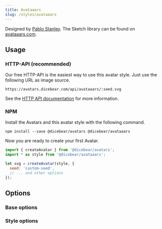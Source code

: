 ```yaml
---
title: Avataaars
slug: /styles/avataaars
---
```



<Examples style={style} />

Designed by [Pablo Stanley](https://twitter.com/pablostanley). The Sketch
library can be found on [avataaars.com](https://avataaars.com/).

## Usage

### HTTP-API (recommended)

Our free HTTP-API is the easiest way to use this avatar style. Just use the
following URL as image source.

    https://avatars.dicebear.com/api/avataaars/:seed.svg

See the [HTTP API documentation](/docs/http-api) for more information.

### NPM

Install the Avatars and this avatar style with the following command.

    npm install --save @dicebear/avatars @dicebear/avataaars

Now you are ready to create your first Avatar.

```js
import { createAvatar } from '@dicebear/avatars';
import * as style from '@dicebear/avataaars';

let svg = createAvatar(style, {
  seed: 'custom-seed',
  // ... and other options
});
```

## Options

### Base options

<Options schema={coreSchema} />

### Style options

<Options schema={style.schema} />
